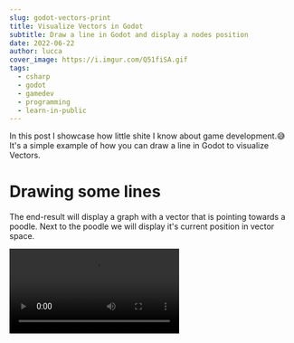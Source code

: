 ```yaml
---
slug: godot-vectors-print
title: Visualize Vectors in Godot
subtitle: Draw a line in Godot and display a nodes position
date: 2022-06-22
author: lucca
cover_image: https://i.imgur.com/Q51fiSA.gif
tags:
  - csharp
  - godot
  - gamedev
  - programming
  - learn-in-public
---
```


In this post I showcase how little shite I know about game development.😅
It's a simple example of how you can draw a line in Godot to visualize Vectors.

# Drawing some lines
The end-result will display a graph with a vector that is pointing towards a poodle.
Next to the poodle we will display it's current position in vector space.

<Video src="https://cleanshot-cloud-fra.accelerator.net/media/23887/sZLUHkOLG1N8vCRvFkQAR0FWciB55wORvxBqCjsA.mp4"/>

The demo consists of 2 scripts.
* `VectorsInSpace.cs` which is attached to the root node of the scene and draws the graph and vector lines.
* `PoodleBehaviour.cs` which is attached to the Poodle Sprite node and sets the text of the label next to the Poodle.

## `VectorsInSpace.cs`
```csharp

using Godot;

public class VectorsInSpace : Node2D
{
    private Sprite _poodle;

    public override void _Draw()
    {
        DrawLine(new Vector2(0, 0), new Vector2(2000, 0), Colors.Wheat, 5f);
        DrawLine(new Vector2(0, 0), new Vector2(0, 2000), Colors.Wheat, 5f);

        DrawLine(new Vector2(0, 0), _poodle.Position, Colors.DarkOrange, 3f);
    }

    public override void _Ready()
    {
        _poodle = GetNode<Sprite>("Poodle");
    }
}

```
Inside the `_Draw()` method I can call `DrawLine()` to draw a line from the first to the second vector parameter.
The third parameter defines the color and the fourth the width of the line.
This way the first to lines project the `X` and `Y` axis onto the screen and the third `DrawLine()` call paints the line from the origin of the graph to the poodle.

## `PoodleBehaviour.cs`
```csharp
using Godot;

public class PoodleBehaviour : Sprite
{
    private Label _label;

    public override void _Ready()
    {
        _label = GetNode<Label>("Label");
        _label.Text = $"( {Position.x} / {Position.y} )";
    }
}

```
Inside PoodleBehaviour.cs we only make sure that the label next to the poodle is filled with the `X` and `Y` coordinates of the Poodle Sprite.
We get the child-node `Label` with `GetNode<Label>("Label")` and assign it the `X` and `Y` coordinates of the Poodle by using C#'s [string interpolation](https://docs.microsoft.com/en-us/dotnet/csharp/language-reference/tokens/interpolated) feature.

After providing the respective nodes and attached scripts mentioned above, Godot should print you a nice Poodle infused vector visualisation.🥳
